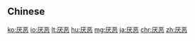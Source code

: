{{also|厭惡}}
==Chinese==
{{zh-see|厭惡}}

[[ko:厌恶]]
[[io:厌恶]]
[[lt:厌恶]]
[[hu:厌恶]]
[[mg:厌恶]]
[[ja:厌恶]]
[[chr:厌恶]]
[[zh:厌恶]]